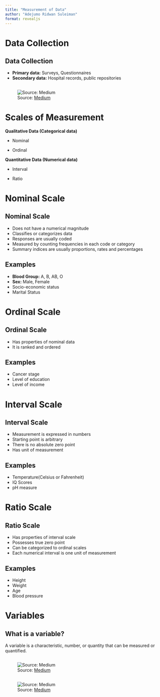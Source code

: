 ```yaml
---
title: "Measurement of Data"
author: "Adejumo Ridwan Suleiman"
format: revealjs
---
```


# Data Collection

## Data Collection

- **Primary data:** Surveys, Questionnaires
- **Secondary data:** Hospital records, public repositories

##

![Source: [Medium](https://medium.com/@shubavarma/data-variables-and-their-types-a007bccb36c6)](images/data_collection.jpg){fig-align="center"}

# Scales of Measurement

**Qualitative Data (Categorical data)**

- Nominal

- Ordinal

**Quantitative Data (Numerical data)**

- Interval

- Ratio

# Nominal Scale

## Nominal Scale

- Does not have a numerical magnitude
- Classifies or categorizes data
- Responses are usually coded
- Measured by counting frequencies in each code or category
- Summary indices are usually proportions, rates and percentages

## Examples
- **Blood Group:** A, B, AB, O
- **Sex:** Male, Female
- Socio-economic status
- Marital Status

# Ordinal Scale

## Ordinal Scale

- Has properties of nominal data
- It is ranked and ordered

## Examples

- Cancer stage
- Level of education
- Level of income

# Interval Scale

## Interval Scale

- Measurement is expressed in numbers
- Starting point is arbitrary
- There is no absolute zero point
- Has unit of measurement

## Examples
- Temperature(Celsius or Fahrenheit)
- IQ Scores
- pH measure


# Ratio Scale

## Ratio Scale

- Has properties of interval scale
- Possesses true zero point
- Can be categorized to ordinal scales
- Each numerical interval is one unit of measurement

## Examples

- Height
- Weight
- Age 
- Blood pressure

# Variables

## What is a variable?

A variable is a characteristic, number, or quantity that can be measured or quantified.

## 

![Source: [Medium](https://medium.com/@shubavarma/data-variables-and-their-types-a007bccb36c6)](images/variable.jpg){fig-align="center"}

## 

![Source: [Medium](https://medium.com/@shubavarma/data-variables-and-their-types-a007bccb36c6)](images/data_categories.jpg){fig-align="center"}



